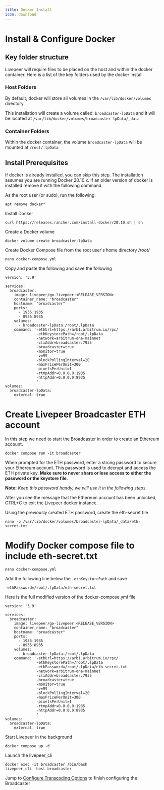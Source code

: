 ```yaml
---
title: Docker Install
icon: download
---
```


# Install & Configure Docker

## Key folder structure

Livepeer will require files to be placed on the host and within the docker
container. Here is a list of the key folders used by the docker install.

### Host Folders

By default, docker will store all volumes in the `/var/lib/docker/volumes`
directory

This installation will create a volume called: `broadcaster-lpData` and it will
be located at `/var/lib/docker/volumes/broadcaster-lpData/_data`

### Container Folders

Within the docker container, the volume `broadcaster-lpData` will be mounted at
`/root/.lpData`

## Install Prerequisites

If docker is already installed, you can skip this step. The installation assumes
you are running Docker 20.10.x. If an older version of docker is installed
remove it with the following command:

As the root user (or sudo), run the following:

```
apt remove docker*
```

Install Docker

```
curl https://releases.rancher.com/install-docker/20.10.sh | sh
```

Create a Docker volume

```
docker volume create broadcaster-lpData
```

Create Docker Compose file from the root user's home directory _/root/_

```
nano docker-compose.yml
```

Copy and paste the following and save the following

```
version: '3.9'

services:
  broadcaster:
    image: livepeer/go-livepeer:<RELEASE_VERSION>
    container_name: "broadcaster"
    hostname: "broadcaster"
    ports:
      - 1935:1935
      - 8935:8935
    volumes:
      - broadcaster-lpData:/root/.lpData
    command: '-ethUrl=https://arb1.arbitrum.io/rpc/
              -ethKeystorePath=/root/.lpData
              -network=arbitrum-one-mainnet
              -cliAddr=broadcaster:7935
              -broadcaster=true
              -monitor=true
              -v=99
              -blockPollingInterval=20
              -maxPricePerUnit=300
              -pixelsPerUnit=1
              -rtmpAddr=0.0.0.0:1935
              -httpAddr=0.0.0.0:8935
              '
volumes:
  broadcaster-lpData:
    external: true
```

# Create Livepeer Broadcaster ETH account

In this step we need to start the Broadcaster in order to create an Ethereum
account.

```
docker compose run -it broadcaster
```

When prompted for the ETH password, enter a strong password to secure your
Ethereum account. This password is used to decrypt and access the ETH private
key. **Make sure to never share or lose access to either the password or the
keystore file.**

**Note:** _Keep this password handy, we will use it in the following steps._

After you see the message that the Ethereum account has been unlocked, CTRL+C to
exit the Livepeer docker instance.

Using the previously created ETH password, create the eth-secret file

```
nano -p /var/lib/docker/volumes/broadcaster-lpData/_data/eth-secret.txt
```

# Modify Docker compose file to include eth-secret.txt

```
nano docker-compose.yml
```

Add the following line below the `-ethKeystorePath` and save

```
-ethPassword=/root/.lpData/eth-secret.txt
```

Here is the full modified version of the docker-compose.yml file

```
version: '3.9'

services:
  broadcaster:
    image: livepeer/go-livepeer:<RELEASE_VERSION>
    container_name: "broadcaster"
    hostname: "broadcaster"
    ports:
      - 1935:1935
      - 8935:8935
    volumes:
      - broadcaster-lpData:/root/.lpData
    command: '-ethUrl=https://arb1.arbitrum.io/rpc/
              -ethKeystorePath=/root/.lpData
              -ethPassword=/root/.lpData/eth-secret.txt
              -network=arbitrum-one-mainnet
              -cliAddr=broadcaster:7935
              -broadcaster=true
              -monitor=true
              -v=99
              -blockPollingInterval=20
              -maxPricePerUnit=300
              -pixelsPerUnit=1
              -rtmpAddr=0.0.0.0:1935
              -httpAddr=0.0.0.0:8935
              '
volumes:
  broadcaster-lpData:
    external: true
```

Start Livepeer in the background

```
docker compose up -d
```

Launch the livepeer_cli

```
docker exec -it broadcaster /bin/bash
livepeer_cli -host broadcaster
```

Jump to
[Configure Transcoding Options](/broadcasters/guides/transcoding-options) to
finish configuring the Broadcaster

